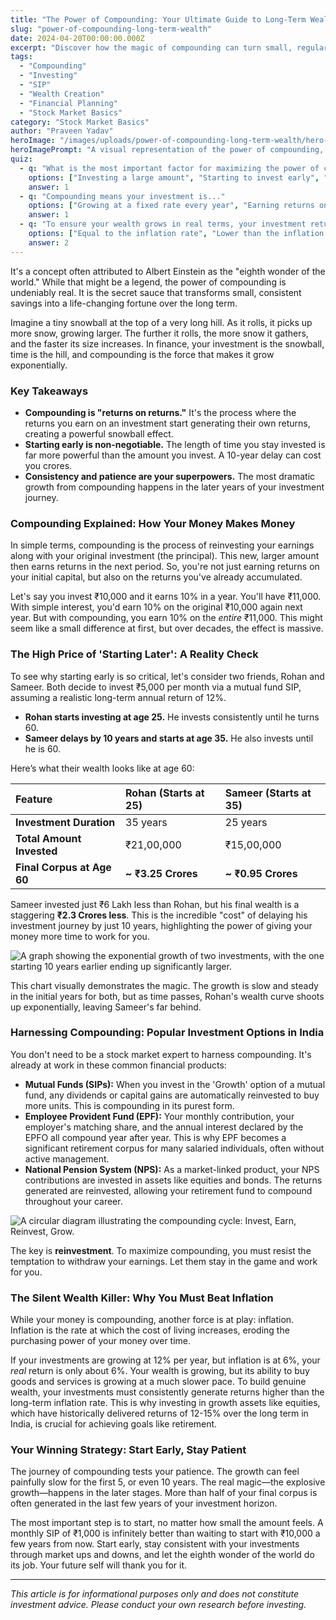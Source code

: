 ```yaml
---
title: "The Power of Compounding: Your Ultimate Guide to Long-Term Wealth"
slug: "power-of-compounding-long-term-wealth"
date: 2024-04-20T00:00:00.000Z
excerpt: "Discover how the magic of compounding can turn small, regular investments into a massive fortune over time. Learn why starting early is the single most important factor in wealth creation in India."
tags:
  - "Compounding"
  - "Investing"
  - "SIP"
  - "Wealth Creation"
  - "Financial Planning"
  - "Stock Market Basics"
category: "Stock Market Basics"
author: "Praveen Yadav"
heroImage: "/images/uploads/power-of-compounding-long-term-wealth/hero-image.jpg"
heroImagePrompt: "A visual representation of the power of compounding, showing a small sapling on the left growing into a large, fruit-bearing tree on the right, symbolizing the growth of money over time."
quiz:
  - q: "What is the most important factor for maximizing the power of compounding?"
    options: ["Investing a large amount", "Starting to invest early", "Choosing a high-risk investment"]
    answer: 1
  - q: "Compounding means your investment is..."
    options: ["Growing at a fixed rate every year", "Earning returns on both the principal and accumulated interest", "Only safe in fixed deposits"]
    answer: 1
  - q: "To ensure your wealth grows in real terms, your investment return rate should be:"
    options: ["Equal to the inflation rate", "Lower than the inflation rate", "Higher than the inflation rate"]
    answer: 2
---
```


It's a concept often attributed to Albert Einstein as the "eighth wonder of the world." While that might be a legend, the power of compounding is undeniably real. It is the secret sauce that transforms small, consistent savings into a life-changing fortune over the long term.

Imagine a tiny snowball at the top of a very long hill. As it rolls, it picks up more snow, growing larger. The further it rolls, the more snow it gathers, and the faster its size increases. In finance, your investment is the snowball, time is the hill, and compounding is the force that makes it grow exponentially.

### Key Takeaways

*   **Compounding is "returns on returns."** It's the process where the returns you earn on an investment start generating their own returns, creating a powerful snowball effect.
*   **Starting early is non-negotiable.** The length of time you stay invested is far more powerful than the amount you invest. A 10-year delay can cost you crores.
*   **Consistency and patience are your superpowers.** The most dramatic growth from compounding happens in the later years of your investment journey.

### Compounding Explained: How Your Money Makes Money

In simple terms, compounding is the process of reinvesting your earnings along with your original investment (the principal). This new, larger amount then earns returns in the next period. So, you're not just earning returns on your initial capital, but also on the returns you've already accumulated.

Let's say you invest ₹10,000 and it earns 10% in a year. You'll have ₹11,000. With simple interest, you'd earn 10% on the original ₹10,000 again next year. But with compounding, you earn 10% on the *entire* ₹11,000. This might seem like a small difference at first, but over decades, the effect is massive.

### The High Price of 'Starting Later': A Reality Check

To see why starting early is so critical, let's consider two friends, Rohan and Sameer. Both decide to invest ₹5,000 per month via a mutual fund SIP, assuming a realistic long-term annual return of 12%.

*   **Rohan starts investing at age 25.** He invests consistently until he turns 60.
*   **Sameer delays by 10 years and starts at age 35.** He also invests until he is 60.

Here’s what their wealth looks like at age 60:

| Feature | Rohan (Starts at 25) | Sameer (Starts at 35) |
| :--- | :--- | :--- |
| **Investment Duration** | 35 years | 25 years |
| **Total Amount Invested** | ₹21,00,000 | ₹15,00,000 |
| **Final Corpus at Age 60** | **~ ₹3.25 Crores** | **~ ₹0.95 Crores** |

Sameer invested just ₹6 Lakh less than Rohan, but his final wealth is a staggering **₹2.3 Crores less**. This is the incredible "cost" of delaying his investment journey by just 10 years, highlighting the power of giving your money more time to work for you.

![A graph showing the exponential growth of two investments, with the one starting 10 years earlier ending up significantly larger.](/images/uploads/power-of-compounding-long-term-wealth/cost-of-delay-chart.png)

This chart visually demonstrates the magic. The growth is slow and steady in the initial years for both, but as time passes, Rohan's wealth curve shoots up exponentially, leaving Sameer's far behind.

### Harnessing Compounding: Popular Investment Options in India

You don't need to be a stock market expert to harness compounding. It's already at work in these common financial products:

*   **Mutual Funds (SIPs):** When you invest in the 'Growth' option of a mutual fund, any dividends or capital gains are automatically reinvested to buy more units. This is compounding in its purest form.
*   **Employee Provident Fund (EPF):** Your monthly contribution, your employer's matching share, and the annual interest declared by the EPFO all compound year after year. This is why EPF becomes a significant retirement corpus for many salaried individuals, often without active management.
*   **National Pension System (NPS):** As a market-linked product, your NPS contributions are invested in assets like equities and bonds. The returns generated are reinvested, allowing your retirement fund to compound throughout your career.

![A circular diagram illustrating the compounding cycle: Invest, Earn, Reinvest, Grow.](/images/uploads/power-of-compounding-long-term-wealth/compounding-cycle.png)

The key is **reinvestment**. To maximize compounding, you must resist the temptation to withdraw your earnings. Let them stay in the game and work for you.

### The Silent Wealth Killer: Why You Must Beat Inflation

While your money is compounding, another force is at play: inflation. Inflation is the rate at which the cost of living increases, eroding the purchasing power of your money over time.

If your investments are growing at 12% per year, but inflation is at 6%, your *real* return is only about 6%. Your wealth is growing, but its ability to buy goods and services is growing at a much slower pace. To build genuine wealth, your investments must consistently generate returns higher than the long-term inflation rate. This is why investing in growth assets like equities, which have historically delivered returns of 12-15% over the long term in India, is crucial for achieving goals like retirement.

### Your Winning Strategy: Start Early, Stay Patient

The journey of compounding tests your patience. The growth can feel painfully slow for the first 5, or even 10 years. The real magic—the explosive growth—happens in the later stages. More than half of your final corpus is often generated in the last few years of your investment horizon.

The most important step is to start, no matter how small the amount feels. A monthly SIP of ₹1,000 is infinitely better than waiting to start with ₹10,000 a few years from now. Start early, stay consistent with your investments through market ups and downs, and let the eighth wonder of the world do its job. Your future self will thank you for it.

***

*This article is for informational purposes only and does not constitute investment advice. Please conduct your own research before investing.*